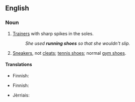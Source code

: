 ==English==

===Noun===
{{en-plural noun|head=[[running]] [[shoes]]}}

# {{context|British|lang=en}} [[trainer|Trainers]] with sharp spikes in the soles.
#:''She used '''running shoes''' so that she wouldn't slip.''
# {{context|North America|lang=en}} [[sneakers|Sneakers]], not [[cleats]]; [[tennis shoes]]; normal [[gym shoes]].

====Translations====
{{trans-top|spiked trainers}}
* Finnish: {{t+|fi|piikkarit|p}}
{{trans-mid}}
{{trans-bottom}}

{{trans-top|sneakers}}
* Finnish: {{t|fi|lenkkitossut|p}}
{{trans-mid}}
* Jèrriais: {{t|roa-jer|traîneurs|m-p}}
{{trans-bottom}}